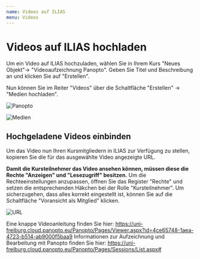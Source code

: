 ---
name: Videos auf ILIAS
menu: Videos
---

# Videos auf ILIAS hochladen

Um ein Video auf ILIAS hochzuladen, wählen Sie in Ihrem Kurs "Neues Objekt"-> "Videoaufzeichnung Panopto".
Geben Sie Titel und Beschreibung an und klicken Sie auf "Erstellen".

Nun können Sie im Reiter "Videos" über die Schaltfläche "Erstellen" -> "Medien hochladen".

![Panopto](./Panopto.png)

![Medien](./Medien.png)

## Hochgeladene Videos einbinden
Um das Video nun Ihren Kursmitgliedern in ILIAS zur Verfügung zu stellen, kopieren Sie die für das ausgewählte Video angezeigte URL.

**Damit die Kursteilnehmer das Video ansehen können, müssen diese die Rechte "Anzeigen" und "Lesezugriff" besitzen.** Um die Rechteeinstellungen anzupassen, öffnen Sie das Register "Rechte" und setzen die entsprechenden Häkchen bei der Rolle "Kursteilnehmer". Um sicherzugehen, dass alles korrekt eingestellt ist, können Sie auf die Schaltfläche "Voransicht als Mitglied" klicken.

![URL](./panopto_link.png)


Eine knappe Videoanleitung finden Sie hier: https://uni-freiburg.cloud.panopto.eu/Panopto/Pages/Viewer.aspx?id=4ce65748-1aea-4723-b514-ab9000f5baa9
Informationen zur Aufzeichnung und Bearbeitung mit Panopto finden Sie hier: https://uni-freiburg.cloud.panopto.eu/Panopto/Pages/Sessions/List.aspx#